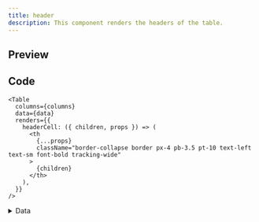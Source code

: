 ```yaml
---
title: header
description: This component renders the headers of the table.
---
```


## Preview

<Examples renderer="header" />

## Code

```tsx
<Table
  columns={columns}
  data={data}
  renders={{
    headerCell: ({ children, props }) => (
      <th
        {...props}
        className="border-collapse border px-4 pb-3.5 pt-10 text-left text-sm font-bold tracking-wide"
      >
        {children}
      </th>
    ),
  }}
/>
```

<details>
<summary>Data</summary>
```tsx
type Data = {
  name: string
  email: string
  stance: "mongo" | "goofy"
}

const [data, setData] = React.useState<Data[]>([
{ name: "Touha", email: "touha@example.com", stance: "mongo" },
{ name: "Sadman", email: "sadman@example.com", stance: "goofy" },
{ name: "Otaku Dev", email: "otakudev@example.com", stance: "mongo" },
{
name: "Tony",
email: "tonny@example.com",
stance: "goofy",
},
{
name: "Rodney",
email: "rodney@example.com",
stance: "goofy",
},
{
name: "Guy",
email: "guy@example.com",
stance: "mongo",
},
{
name: "Skater",
email: "skater@example.com",
stance: "goofy",
},
{
name: "Dude",
email: "dude@example.com",
stance: "mongo",
},
{
name: "John",
email: "john@example.com",
stance: "goofy",
},
{
name: "Gordon",
email: "gordon@example.com",
stance: "mongo",
},
{ name: "Alex", email: "alex@example.com", stance: "goofy" },
])

````
</details>

<details>
<summary>Columns</summary>
```tsx
const columns = [
  { accessorKey: "name", header: "Name" },
  { accessorKey: "email", header: "Email" },
  { accessorKey: "stance", header: "Stance" },
] satisfies ColumnDef<Data, unknown>[]
````

</details>
